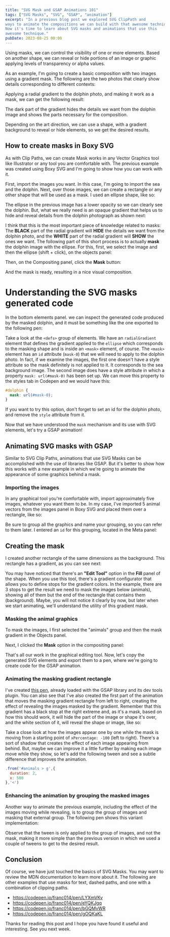 ```yaml
---
title: "SVG Mask and GSAP Animations 101"
tags: ["SVG Masks", "SVG", "GSAP", "animation"]
excerpt: "In a previous blog post we explored SVG ClipPath and 
ways to animate the compositions we can build with that awesome technique. 
Now it's time to learn about SVG masks and animations that use this 
awesome technique."
pubDate: 2023-08-25 00:00
---
```



Using masks, we can control the visibility of one or more elements.
Based on another shape, we can reveal or hide portions of an image or
graphic applying levels of transparency or alpha values.

As an example, I'm going to create a basic composition with two images
using a gradient mask. The following are the two photos that clearly
show details corresponding to different contexts:

<ArticleImage
  alt="Two different images,an ocean, and a dolphin, in different contexts, one over the other"
  src="https://res.cloudinary.com/dfpkdo5tf/image/upload/v1692980686/jandrade.co.v4/sro3sg4cnhctwvyihk0a.png"
/>

Applying a radial gradient to the dolphin photo, and making it work as a mask, we can get the following result:

<ArticleImage
  alt="A result image that is the masking of the sea photo with the dolphin one, applying a gradient to it"
  src="https://res.cloudinary.com/dfpkdo5tf/image/upload/v1692981150/jandrade.co.v4/Pasted_image_20230807130625.png"
/>

The dark part of the gradient hides the details we want from the dolphin image and shows the parts necessary for the composition.

Depending on the art direction, we can use a shape, with a gradient background to reveal or hide elements, so we get the desired results.

## How to create masks in Boxy SVG

As with Clip Paths, we can create Mask works in any Vector Graphics tool like Illustrator or any tool you are comfortable with. The previous example was created using Boxy SVG and I'm going to show how you can work with it.

First, import the images you want. In this case, I'm going to import the sea and the dolphin. Next, over those images, we can create a rectangle or any other shape that will be used as a mask.
I used an ellipse shape, like so:

<ArticleImage
  alt="Creating an ellipse in Boxy SVG to use it as a masking shape for the photos"
  src="https://res.cloudinary.com/dfpkdo5tf/image/upload/v1692981342/jandrade.co.v4/Screen_Shot_2023-08-07_at_13.17.58.png"
/>

The ellipse in the previous image has a lower opacity so we can clearly see the dolphin.
But, what we really need is an opaque gradient that helps us to hide and reveal details
from the dolphin photograph as shown next:

<ArticleImage
  alt="Applying a gradient to the masking ellipse to reveal or hide details on the dolphin photo"
  src="https://res.cloudinary.com/dfpkdo5tf/image/upload/v1692981643/jandrade.co.v4/Screen_Shot_2023-08-07_at_13.21.48.png"
/>

I think that this is the most important piece of knowledge related to masks: The **BLACK** part of the radial gradient will **HIDE** the details we want from the dolphin photo, and the **WHITE** part of the radial gradient will **SHOW** the ones we want.
The following part of this short process is to actually **mask** the dolphin image with the ellipse. For this, first, we select the image and then the ellipse (shift + click), on the objects panel:

<ArticleImage
  alt="Selecting the images and the masking ellipse as a previous step to apply to mask the photos"
  src="https://res.cloudinary.com/dfpkdo5tf/image/upload/v1692981871/jandrade.co.v4/Screen_Shot_2023-08-07_at_13.28.08.png"
/>

Then, on the Compositing panel, click the **Mask** button:

<ArticleImage
  alt="Applying the mask to photos in the Boxy SVG editor"
  src="https://res.cloudinary.com/dfpkdo5tf/image/upload/v1692982080/jandrade.co.v4/Pasted_image_20230807133344.png"
/>

And the mask is ready, resulting in a nice visual composition.

# Understanding the SVG masks generated code

In the bottom elements panel. we can inspect the generated code produced by the masked dolphin,
and it must be something like the one exported to the following pen:

<Codepen pen="GRwLyrQ" />

Take a look at the `<defs>` group of elements. We have an `radialGradient` element that defines the gradient applied to the `ellipse` which corresponds to the masking shape and is inside an `<mask>` element, of course. The `<mask>` element has an `id` attribute (`mask-0`) that we will need to apply to the dolphin photo.
In fact, if we examine the images, the first one doesn't have a style attribute so the mask definitely is not applied to it. It corresponds to the sea background image. The second image does have a style attribute in which a property `mask: url(#mask-0)` has been set up.
We can move this property to the styles tab in Codepen and we would have this:

```css
#dolphin {
  mask: url(#mask-0);
}
```

If you want to try this option, don't forget to set an id for the dolphin photo, and remove the `style` attribute from it.

Now that we have understood the `mask` mechanism and its use with SVG elements, let's try a GSAP animation!

## Animating SVG masks with GSAP

Similar to SVG Clip Paths, animations that use SVG Masks can be accomplished with the use of libraries like GSAP. But it's better to show how this works with a new example in which we're going to animate the appearance of some graphics behind a mask.

### Importing the images

In any graphical tool you're comfortable with, import approximately five images, whatever you want them to be. In my case, I've imported 5 animal vectors from the images panel in Boxy SVG and placed them over a rectangle, like so:

<ArticleImage
  alt="Screenshot of animal vectors, for use in GSAP animation"
  src="https://res.cloudinary.com/dfpkdo5tf/image/upload/v1691698924/jandrade.co.v4/Screen_Shot_2023-08-10_at_15.21.43.png"
/>

Be sure to group all the graphics and name your grouping, so you can refer to them later. I entered an `id` for this grouping, located in the Meta panel:

<ArticleImage
  alt="Screenshot showing how to define an id for the group of images for the animation"
  src="https://res.cloudinary.com/dfpkdo5tf/image/upload/v1691699332/jandrade.co.v4/Pasted_image_20230810152752.png"
/>

## Creating the mask

I created another rectangle of the same dimensions as the background. This rectangle has a gradient, as you can see next:

<ArticleImage
  alt="Screenshot of a gradient that will be the mask of animal graphics"
  src="https://res.cloudinary.com/dfpkdo5tf/image/upload/v1691699635/jandrade.co.v4/Pasted_image_20230810153334.png"
/>

You may have noticed that there's an **"Edit Tool"** option in the **Fill** panel of the shape. When you use this tool, there's a gradient configurator that allows you to define stops for the gradient colors. In the example, there are 3 stops to get the result we need to mask the images below (animals), showing all of them but the end of the rectangle that contains them (background).
Maybe, you will not notice it clearly by now, but later when we start animating, we'll understand the utility of this gradient mask.

### Masking the animal graphics

To mask the images, I first selected the "animals" group and then the mask gradient in the Objects panel.

<ArticleImage
  alt="Screen shot of animals and mask selection"
  src="https://res.cloudinary.com/dfpkdo5tf/image/upload/v1691700525/jandrade.co.v4/Pasted_image_20230810154700.png"
/>

Next, I clicked the **Mask** option in the compositing panel:

<ArticleImage
  alt="Screenshot of masking the images with the gradient"
  src="https://res.cloudinary.com/dfpkdo5tf/image/upload/v1691700659/jandrade.co.v4/Pasted_image_20230810154800.png"
/>

That's all our work in the graphical editing tool. Now, let's copy the generated SVG elements and export them to a pen, where we're going to create code for the GSAP animation.

### Animating the masking gradient rectangle

I've created [this pen](https://codepen.io/franc014/pen/OJaYORN), already loaded with the GSAP library
and its dev tools plugin. You can also see that I've also created the first part of the animation
that moves the masking gradient rectangle from left to right, creating the effect of revealing the
images masked by the gradient. Remember that this gradient has a black stop at the right extreme and, as it's a mask,
based on how this should work, it will hide the part of the image or shape it's over, and the white section of it,
will reveal the shape or image, like so:

<Codepen pen="OJaYORN" />

Take a close look at how the images appear one by one while the mask is moving from a starting point of `xPercentage: -100` (left to right).
There's a sort of shadow that creates the effect of each image appearing from behind. But, maybe we can improve it a little further by making each image move while they show, so let's add the following tween and see a subtle difference that improves the animation.

```javascript
.from('#animals > g',{
  duration: 2,
  x: 500
},'<')
```

### Enhancing the animation by grouping the masked images

Another way to animate the previous example, including the effect of the images moving while revealing, is to group the group of images and masking that external group. The following pen shows this variant implementation:

<Codepen pen="ExOBKdw" />

Observe that the tween is only applied to the group of images, and not the mask, making it more simple than the previous version in which we used a couple of tweens to get to the desired result.

## Conclusion

Of course, we have just touched the basics of SVG Masks. You may want to review the MDN documentation to learn more about it.
The following are other examples that use masks for text, dashed paths, and one with a combination of clipping paths.

- https://codepen.io/franc014/pen/LYXmVKv
- https://codepen.io/franc014/pen/eYQKJgq
- https://codepen.io/franc014/pen/bGQMvWR
- https://codepen.io/franc014/pen/gOQKaKL

Thanks for reading this post and I hope you have found it useful and interesting. See you next week.
